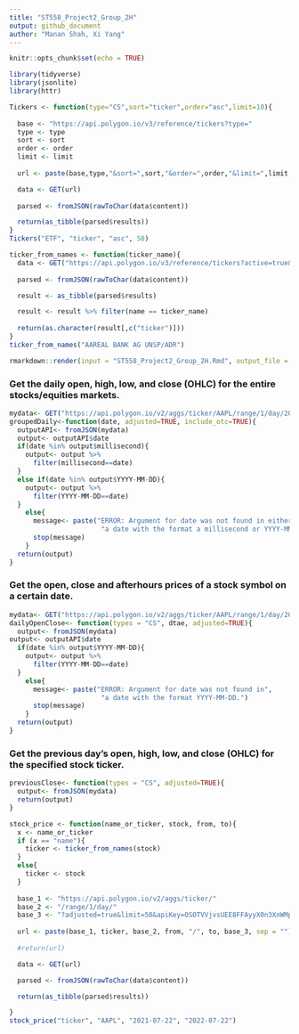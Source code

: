 ```yaml
---
title: "ST558_Project2_Group_2H"
output: github_document
author: "Manan Shah, Xi Yang"
---
```


```r
knitr::opts_chunk$set(echo = TRUE)
```

```r
library(tidyverse)
library(jsonlite)
library(httr)
```

```r
Tickers <- function(type="CS",sort="ticker",order="asc",limit=10){
  
  base <- "https://api.polygon.io/v3/reference/tickers?type="
  type <- type
  sort <- sort
  order <- order
  limit <- limit
  
  url <- paste(base,type,"&sort=",sort,"&order=",order,"&limit=",limit,"&apiKey=OSOTVVjvsUEE8FFAyyX0n3XnWMpFdZv7",sep="")

  data <- GET(url)
  
  parsed <- fromJSON(rawToChar(data$content))

  return(as_tibble(parsed$results))
}
Tickers("ETF", "ticker", "asc", 50)
```

```r
ticker_from_names <- function(ticker_name){
  data <- GET("https://api.polygon.io/v3/reference/tickers?active=true&sort=ticker&order=asc&apiKey=OSOTVVjvsUEE8FFAyyX0n3XnWMpFdZv7")
  
  parsed <- fromJSON(rawToChar(data$content))

  result <- as_tibble(parsed$results)

  result <- result %>% filter(name == ticker_name)
  
  return(as.character(result[,c("ticker")]))
}
ticker_from_names("AAREAL BANK AG UNSP/ADR")
```


```r
rmarkdown::render(input = "ST558_Project2_Group_2H.Rmd", output_file = "ST558_Group_2H.md")
```

### Get the daily open, high, low, and close (OHLC) for the entire stocks/equities markets.
```r

mydata<- GET("https://api.polygon.io/v2/aggs/ticker/AAPL/range/1/day/2020-06-01/2020-06-17?apiKey=woI7TWx23Hf4JkX9Rghf7tvlpaF3jVma")
groupedDaily<-function(date, adjusted=TRUE, include_otc=TRUE){
  outputAPI<- fromJSON(mydata)
  output<- outputAPI$date
  if(date %in% output$millisecond){
    output<- output %>%
      filter(millisecond==date)
  }
  else if(date %in% output$YYYY-MM-DD){
    output<- output %>%
      filter(YYYY-MM-DD==date)
  }
    else{
      message<- paste("ERROR: Argument for date was not found in either",
                       "a date with the format a millisecond or YYYY-MM-DD.")
      stop(message)
    }
  return(output)
}
```

### Get the open, close and afterhours prices of a stock symbol on a certain date.
```r

mydata<- GET("https://api.polygon.io/v2/aggs/ticker/AAPL/range/1/day/2020-06-01/2020-06-17?apiKey=woI7TWx23Hf4JkX9Rghf7tvlpaF3jVma")
dailyOpenClose<- function(types = "CS", dtae, adjusted=TRUE){
  output<- fromJSON(mydata)
output<- outputAPI$date
  if(date %in% output$YYYY-MM-DD){
    output<- output %>%
      filter(YYYY-MM-DD==date)
  }
    else{
      message<- paste("ERROR: Argument for date was not found in",
                       "a date with the format YYYY-MM-DD.")
      stop(message)
    }
  return(output)
}
```

### Get the previous day's open, high, low, and close (OHLC) for the specified stock ticker.
```r

previousClose<- function(types = "CS", adjusted=TRUE){
  output<- fromJSON(mydata)
  return(output)
}
```

```r
stock_price <- function(name_or_ticker, stock, from, to){
  x <- name_or_ticker
  if (x == "name"){
    ticker <- ticker_from_names(stock)
  }
  else{
    ticker <- stock
  }
  
  base_1 <- "https://api.polygon.io/v2/aggs/ticker/"
  base_2 <- "/range/1/day/"
  base_3 <- "?adjusted=true&limit=50&apiKey=OSOTVVjvsUEE8FFAyyX0n3XnWMpFdZv7"
  
  url <- paste(base_1, ticker, base_2, from, "/", to, base_3, sep = "")
  
  #return(url)

  data <- GET(url)

  parsed <- fromJSON(rawToChar(data$content))

  return(as_tibble(parsed$results))

}
stock_price("ticker", "AAPL", "2021-07-22", "2022-07-22")
```



